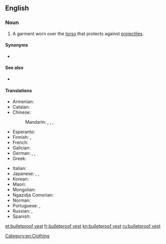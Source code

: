 ==English==
{{wikipedia}}

===Noun===
{{en-noun}}

# A garment worn over the [[torso]] that protects against [[projectile]]s.

====Synonyms====
* {{l|en|ballistic vest}}

====See also====
* {{l|en|vest buster}}

====Translations====
{{trans-top|bulletproof vest}}
* Armenian: {{t|hy|զրահաբաճկոն}}
* Catalan: {{t|ca|armilla antibales}}
* Chinese:
*: Mandarin: {{t|cmn|防彈衣|sc=Hani}}, {{t|cmn|防弹衣|tr=fángdànyī|sc=Hani}}, {{t|cmn|鋼絲背心|sc=Hani}}, {{t|cmn|钢丝背心|tr=gāngsī bèixīn|sc=Hani}}
* Esperanto: {{t|eo|kuglorezista veŝto}}
* Finnish: {{t|fi|luotiliivi}}, {{t|fi|[[luodinkestävä]] [[liivi]]}}
* French: {{t+|fr|gilet pare-balles|m}}
* Galician: {{t+|gl|chaleco antibalas|m}}
* German: {{t|de|beschusshemmende Weste|f}}, {{t|de|durchschusshemmende Weste|f}}, {{t+|de|Schutzweste|f}}
* Greek: {{t|el|αλεξίσφαιρο γιλέκο|n}}
{{trans-mid}}
* Italian: {{t|it|giubbotto antiproiettile|m}}
* Japanese: {{t|ja|バリスティックベスト|tr=barisutikkubesuto|sc=Jpan}}, {{t|ja|ブレットプルーフベスト|tr=burettopurūfubesuto|sc=Jpan}}, {{t|ja|防弾チョッキ|tr=bōdan-chokki|sc=Jpan}}
* Korean: {{t+|ko|방탄복|tr=防彈服|sc=Kore}}
* Maori: {{t|mi|kahupeka}}
* Mongolian: {{t|mn|сум нэвтэрдэггүй хантааз|sc=Cyrl}}
* Ngazidja Comorian: {{t|zdj|sukuti ya risasi|c9|c10}}
* Norman: {{t|nrf|câsaque contre-boulets|f}} {{qualifier|Jersey}}
* Portuguese: {{t|pt|colete à prova de balas|m}}, {{t|pt|colete balístico|m}}
* Russian: {{t+|ru|бронежиле́т|m}}, {{t|ru|пуленепробива́емый жиле́т|m}}
* Spanish: {{t+|es|chaleco antibalas|m}}
{{trans-bottom}}

[[Category:en:Clothing]]

[[et:bulletproof vest]]
[[fr:bulletproof vest]]
[[kn:bulletproof vest]]
[[ru:bulletproof vest]]